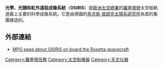 '''光學、光譜和紅外遠程成像系統'''（'''OSIRIS'''）是[[歐洲太空總署|歐洲太空總署]]的[[羅塞塔號|羅塞塔號]]太空船軌道器上主要的科學成像系統。它是由德國的[[馬克斯·普朗克太陽系研究所|馬克斯·普朗克太陽系研究所]]為首的集團建造的。

== 外部連結 ==
*[http://www2.mps.mpg.de/de/projekte/rosetta/osiris/index_print.html MPG page about OSIRIS on board the Rosetta spacecraft]{{Wayback|url=http://www2.mps.mpg.de/de/projekte/rosetta/osiris/index_print.html |date=20160303201703 }}

{{Rosetta mission}}

{{stub}}
[[Category:羅塞塔任務|Category:羅塞塔任務]]
[[Category:太空船儀器|Category:太空船儀器]]
[[Category:天文仪器|Category:天文仪器]]